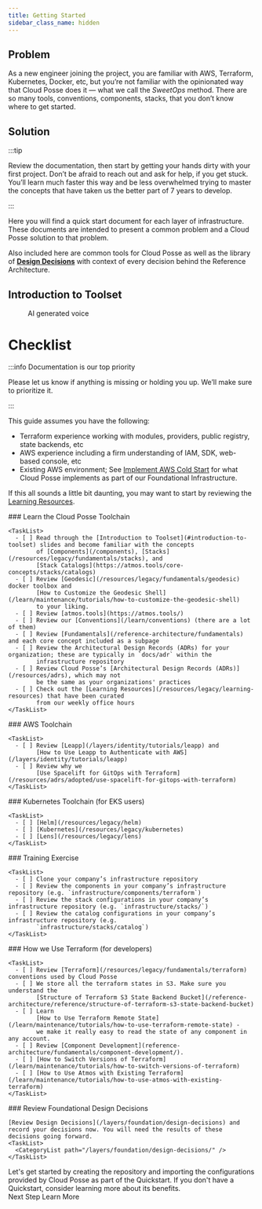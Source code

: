 ```yaml
---
title: Getting Started
sidebar_class_name: hidden
---
```


## Problem

As a new engineer joining the project, you are familiar with AWS, Terraform, Kubernetes, Docker, etc, but you’re not
familiar with the opinionated way that Cloud Posse does it — what we call the _SweetOps_ method. There are so many
tools, conventions, components, stacks, that you don’t know where to get started.

## Solution

:::tip

Review the documentation, then start by getting your hands dirty with your first project. Don’t be afraid to reach out
and ask for help, if you get stuck. You’ll learn much faster this way and be less overwhelmed trying to master the
concepts that have taken us the better part of 7 years to develop.

:::

Here you will find a quick start document for each layer of infrastructure. These documents are intended to present a
common problem and a Cloud Posse solution to that problem.

Also included here are common tools for Cloud Posse as well as the library of
[**Design Decisions**](/reference-architecture/fundamentals/design-decisions) with context of every decision behind the
Reference Architecture.

## Introduction to Toolset

<figure>
  <ReactPlayer controls url="https://docs.cloudposse.com/assets/refarch/handoffs/introduction-to-toolchain.mp4" />
  <figcaption>AI generated voice</figcaption>
</figure>

# Checklist

:::info Documentation is our top priority

Please let us know if anything is missing or holding you up. We’ll make sure to prioritize it.

:::

This guide assumes you have the following:

- Terraform experience working with modules, providers, public registry, state backends, etc
- AWS experience including a firm understanding of IAM, SDK, web-based console, etc
- Existing AWS environment; See [Implement AWS Cold Start](/layers/accounts/tutorials/cold-start) for what Cloud
  Posse implements as part of our Foundational Infrastructure.

If this all sounds a little bit daunting, you may want to start by reviewing the [Learning Resources](/resources/legacy/learning-resources).

<Steps>
  <Step>
    ### <StepNumber/> Learn the Cloud Posse Toolchain

    <TaskList>
      - [ ] Read through the [Introduction to Toolset](#introduction-to-toolset) slides and become familiar with the concepts
            of [Components](/components), [Stacks](/resources/legacy/fundamentals/stacks), and
            [Stack Catalogs](https://atmos.tools/core-concepts/stacks/catalogs)
      - [ ] Review [Geodesic](/resources/legacy/fundamentals/geodesic) docker toolbox and
            [How to Customize the Geodesic Shell](/learn/maintenance/tutorials/how-to-customize-the-geodesic-shell)
            to your liking.
      - [ ] Review [atmos.tools](https://atmos.tools/)
      - [ ] Review our [Conventions](/learn/conventions) (there are a lot of them)
      - [ ] Review [Fundamentals](/reference-architecture/fundamentals) and each core concept included as a subpage
      - [ ] Review the Architectural Design Records (ADRs) for your organization; these are typically in `docs/adr` within the
            infrastructure repository
      - [ ] Review Cloud Posse’s [Architectural Design Records (ADRs)](/resources/adrs), which may not
            be the same as your organizations' practices
      - [ ] Check out the [Learning Resources](/resources/legacy/learning-resources) that have been curated
            from our weekly office hours
    </TaskList>
  </Step>

  <Step>
    ### <StepNumber/> AWS Toolchain

    <TaskList>
      - [ ] Review [Leapp](/layers/identity/tutorials/leapp) and
            [How to Use Leapp to Authenticate with AWS](/layers/identity/tutorials/leapp)
      - [ ] Review why we
            [Use Spacelift for GitOps with Terraform](/resources/adrs/adopted/use-spacelift-for-gitops-with-terraform)
    </TaskList>
  </Step>

  <Step>
    ### <StepNumber/> Kubernetes Toolchain (for EKS users)

    <TaskList>
      - [ ] [Helm](/resources/legacy/helm)
      - [ ] [Kubernetes](/resources/legacy/kubernetes)
      - [ ] [Lens](/resources/legacy/lens)
    </TaskList>
  </Step>

  <Step>
    ### <StepNumber/> Training Exercise

    <TaskList>
      - [ ] Clone your company’s infrastructure repository
      - [ ] Review the components in your company’s infrastructure repository (e.g. `infrastructure/components/terraform`)
      - [ ] Review the stack configurations in your company’s infrastructure repository (e.g. `infrastructure/stacks/`)
      - [ ] Review the catalog configurations in your company’s infrastructure repository (e.g.
            `infrastructure/stacks/catalog`)
    </TaskList>
  </Step>

  <Step>
    ### <StepNumber/> How we Use Terraform (for developers)

    <TaskList>
      - [ ] Review [Terraform](/resources/legacy/fundamentals/terraform) conventions used by Cloud Posse
      - [ ] We store all the terraform states in S3. Make sure you understand the
            [Structure of Terraform S3 State Backend Bucket](/reference-architecture/reference/structure-of-terraform-s3-state-backend-bucket)
      - [ ] Learn
            [How to Use Terraform Remote State](/learn/maintenance/tutorials/how-to-use-terraform-remote-state) -
            we make it really easy to read the state of any component in any account.
      - [ ] Review [Component Development](reference-architecture/fundamentals/component-development/).
      - [ ] [How to Switch Versions of Terraform](/learn/maintenance/tutorials/how-to-switch-versions-of-terraform)
      - [ ] [How to Use Atmos with Existing Terraform](/learn/maintenance/tutorials/how-to-use-atmos-with-existing-terraform)
    </TaskList>
  </Step>

  <Step>
    ### <StepNumber/> Review Foundational Design Decisions

    [Review Design Decisions](/layers/foundation/design-decisions) and record your decisions now. You will need the results of these decisions going forward.
    <TaskList>
      <CategoryList path="/layers/foundation/design-decisions/" />
    </TaskList>

  </Step>
</Steps>

<ActionCard title="What comes next?">
  Let's get started by creating the repository and importing the configurations provided by Cloud Posse as part of the Quickstart. If you don't have a Quickstart, consider learning more about its benefits.

  <div>
    <PrimaryCTA to="/layers/foundation/create-repository">Next Step</PrimaryCTA>
    <SecondaryCTA to="/quickstart">Learn More</SecondaryCTA >
  </div>
</ActionCard>

